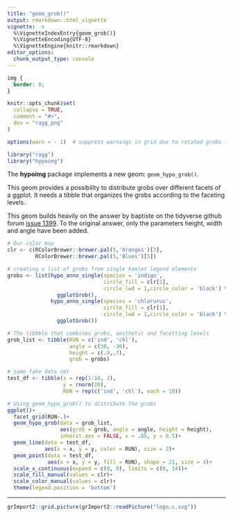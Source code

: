 ```yaml
---
title: "geom_grob()"
output: rmarkdown::html_vignette
vignette:  >
  %\VignetteIndexEntry{geom_grob()}
  %\VignetteEncoding{UTF-8}
  %\VignetteEngine{knitr::rmarkdown}
editor_options:
  chunk_output_type: console
---
```


```css
img {
  border: 0;
}
```

```r
knitr::opts_chunk$set(
  collapse = TRUE,
  comment = "#>",
  dev = "ragg_png"
)

options(warn = - 1)  # suppress warnings in grid due to rotated grobs (for successful vignette building)

library("ragg")
library("hypoimg")
```

The **hypoimg** package implements a new geom: `geom_hypo_grob()`.

This geom provides a possibility to distribute grobs over different facets of a ggplot.
It needs a tibble that organizes the grobs according to the faceting levels.

This geom builds heavily on the answer by baptiste on the tidyverse github forum [issue 1399](https://github.com/tidyverse/ggplot2/issues/1399).
To the original answer, only the parameters height, width and angle have been added.

```r
# Our color map
clr <- c(RColorBrewer::brewer.pal(5,'Oranges')[3],
         RColorBrewer::brewer.pal(5,'Blues')[5])

# creating a list of grobs from single hamlet legend elements
grobs <- list(hypo_anno_single(species = 'indigo',
                               circle_fill = clr[2],
                               circle_lwd = 1,circle_color = 'black') %>%
                ggplotGrob(),
              hypo_anno_single(species = 'chlorurus',
                               circle_fill = clr[1],
                               circle_lwd = 1,circle_color = 'black') %>%
                ggplotGrob())

# The tibbble that combines grobs, aesthetic and facetting levels
grob_list <- tibble(RUN = c('ind', 'chl'),
                    angle = c(30, -30),
                    height = c(.9,.7),
                    grob = grobs)

# some fake data set
test_df <- tibble(x = rep(1:10, 2),
                  y = rnorm(20),
                  RUN = rep(c('ind', 'chl'), each = 10))

# Using geom_hypo_grob() to distribute the grobs
ggplot()+
  facet_grid(RUN~.)+
  geom_hypo_grob(data = grob_list,
                 aes(grob = grob, angle = angle, height = height),
                 inherit.aes = FALSE, x = .85, y = 0.5)+
  geom_line(data = test_df,
            aes(x = x, y = y, color = RUN), size = 2)+
  geom_point(data = test_df,
             aes(x = x, y = y, fill = RUN), shape = 21, size = 4)+
  scale_x_continuous(expand = c(0, 0), limits = c(0, 14))+
  scale_fill_manual(values = clr)+
  scale_color_manual(values = clr)+
  theme(legend.position = 'bottom')

```

---------------------------------

```r
grImport2::grid.picture(grImport2::readPicture("logo.c.svg"))
```
